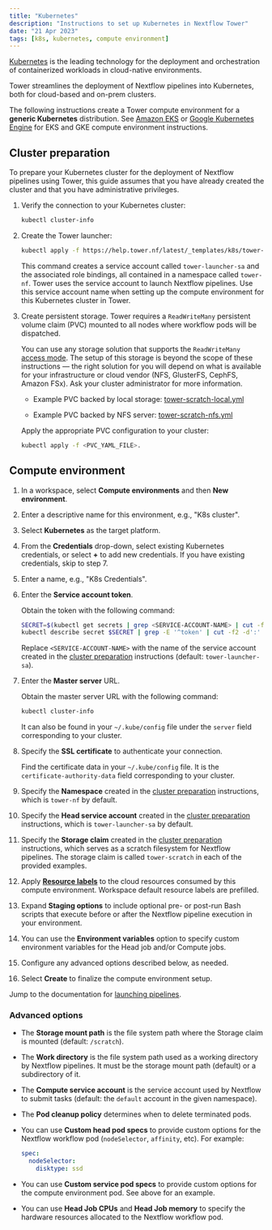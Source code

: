```yaml
---
title: "Kubernetes"
description: "Instructions to set up Kubernetes in Nextflow Tower"
date: "21 Apr 2023"
tags: [k8s, kubernetes, compute environment]
---
```


[Kubernetes](https://kubernetes.io/) is the leading technology for the deployment and orchestration of containerized workloads in cloud-native environments.

Tower streamlines the deployment of Nextflow pipelines into Kubernetes, both for cloud-based and on-prem clusters.

The following instructions create a Tower compute environment for a **generic Kubernetes** distribution. See [Amazon EKS](./eks.mdx) or [Google Kubernetes Engine](./gke.mdx) for EKS and GKE compute environment instructions.

## Cluster preparation

To prepare your Kubernetes cluster for the deployment of Nextflow pipelines using Tower, this guide assumes that you have already created the cluster and that you have administrative privileges.

1. Verify the connection to your Kubernetes cluster:

   ```bash
   kubectl cluster-info
   ```

2. Create the Tower launcher:

   ```bash
   kubectl apply -f https://help.tower.nf/latest/_templates/k8s/tower-launcher.yml
   ```

   This command creates a service account called `tower-launcher-sa` and the associated role bindings, all contained in a namespace called `tower-nf`. Tower uses the service account to launch Nextflow pipelines. Use this service account name when setting up the compute environment for this Kubernetes cluster in Tower.

3. Create persistent storage. Tower requires a `ReadWriteMany` persistent volume claim (PVC) mounted to all nodes where workflow pods will be dispatched.

   You can use any storage solution that supports the `ReadWriteMany` [access mode](https://kubernetes.io/docs/concepts/storage/persistent-volumes/#access-modes). The setup of this storage is beyond the scope of these instructions — the right solution for you will depend on what is available for your infrastructure or cloud vendor (NFS, GlusterFS, CephFS, Amazon FSx). Ask your cluster administrator for more information.

   - Example PVC backed by local storage: [tower-scratch-local.yml](../_templates/k8s/tower-scratch-local.yml)

   - Example PVC backed by NFS server: [tower-scratch-nfs.yml](../_templates/k8s/tower-scratch-nfs.yml)

   Apply the appropriate PVC configuration to your cluster:

   ```bash
   kubectl apply -f <PVC_YAML_FILE>.
   ```

## Compute environment

1. In a workspace, select **Compute environments** and then **New environment**.

2. Enter a descriptive name for this environment, e.g., "K8s cluster".

3. Select **Kubernetes** as the target platform.

4. From the **Credentials** drop-down, select existing Kubernetes credentials, or select **+** to add new credentials. If you have existing credentials, skip to step 7.

5. Enter a name, e.g., "K8s Credentials".

6. Enter the **Service account token**.

   Obtain the token with the following command:

   ```bash
   SECRET=$(kubectl get secrets | grep <SERVICE-ACCOUNT-NAME> | cut -f1 -d ' ')
   kubectl describe secret $SECRET | grep -E '^token' | cut -f2 -d':' | tr -d '\t'
   ```

   Replace `<SERVICE-ACCOUNT-NAME>` with the name of the service account created in the [cluster preparation](#cluster-preparation) instructions (default: `tower-launcher-sa`).

7. Enter the **Master server** URL.

   Obtain the master server URL with the following command:

   ```bash
   kubectl cluster-info
   ```

   It can also be found in your `~/.kube/config` file under the `server` field corresponding to your cluster.

8. Specify the **SSL certificate** to authenticate your connection.

   Find the certificate data in your `~/.kube/config` file. It is the `certificate-authority-data` field corresponding to your cluster.

9. Specify the **Namespace** created in the [cluster preparation](#cluster-preparation) instructions, which is `tower-nf` by default.

10. Specify the **Head service account** created in the [cluster preparation](#cluster-preparation) instructions, which is `tower-launcher-sa` by default.

11. Specify the **Storage claim** created in the [cluster preparation](#cluster-preparation) instructions, which serves as a scratch filesystem for Nextflow pipelines. The storage claim is called `tower-scratch` in each of the provided examples.

12. Apply [**Resource labels**](../resource-labels/overview.mdx) to the cloud resources consumed by this compute environment. Workspace default resource labels are prefilled.

13. Expand **Staging options** to include optional pre- or post-run Bash scripts that execute before or after the Nextflow pipeline execution in your environment.

14. You can use the **Environment variables** option to specify custom environment variables for the Head job and/or Compute jobs.

15. Configure any advanced options described below, as needed.

16. Select **Create** to finalize the compute environment setup.

Jump to the documentation for [launching pipelines](../launch/launchpad.mdx).

### Advanced options

- The **Storage mount path** is the file system path where the Storage claim is mounted (default: `/scratch`).

- The **Work directory** is the file system path used as a working directory by Nextflow pipelines. It must be the storage mount path (default) or a subdirectory of it.

- The **Compute service account** is the service account used by Nextflow to submit tasks (default: the `default` account in the given namespace).

- The **Pod cleanup policy** determines when to delete terminated pods.

- You can use **Custom head pod specs** to provide custom options for the Nextflow workflow pod (`nodeSelector`, `affinity`, etc). For example:

  ```yaml
  spec:
    nodeSelector:
      disktype: ssd
  ```

- You can use **Custom service pod specs** to provide custom options for the compute environment pod. See above for an example.

- You can use **Head Job CPUs** and **Head Job memory** to specify the hardware resources allocated to the Nextflow workflow pod.

<!-- sync with DevOps about recent Ingress changes and implication for cluster prep and what we expect-->
